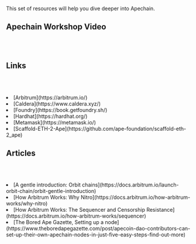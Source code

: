 
This set of resources will help you dive deeper into Apechain.

## Apechain Workshop Video 
<br></br>
<YouTube id="ciPfRXmIteI"/>

## Links
<br></br>
<li> [Arbitrum](https://arbitrum.io/) </li>
<li> [Caldera](https://www.caldera.xyz/)</li>
<li>[Foundry](https://book.getfoundry.sh/)</li>
<li>[Hardhat](https://hardhat.org/)</li>
<li>[Metamask](https://metamask.io/)</li>
<li> [Scaffold-ETH-2-Ape](https://github.com/ape-foundation/scaffold-eth-2_ape)</li>

## Articles
<br></br>
<li>[A gentle introduction: Orbit chains](https://docs.arbitrum.io/launch-orbit-chain/orbit-gentle-introduction)</li>

<li>[How Arbitrum Works: Why Nitro](https://docs.arbitrum.io/how-arbitrum-works/why-nitro)</li>

<li>[How Arbitrum Works: The Sequencer and Censorship Resistance](https://docs.arbitrum.io/how-arbitrum-works/sequencer)</li>

<li>[The Bored Ape Gazette, Setting up a node](https://www.theboredapegazette.com/post/apecoin-dao-contributors-can-set-up-their-own-apechain-nodes-in-just-five-easy-steps-find-out-more)</li>

